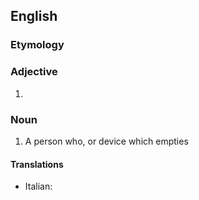 ==English==

===Etymology===
{{suffix|en|empty|er}}

===Adjective===
{{head|en|comparative adjective}}

# {{en-comparative of|empty}}

===Noun===
{{en-noun}}

# A person who, or device which empties

====Translations====
{{trans-top}}
* Italian: {{t|it|vuotatore|m}}
{{trans-mid}}
{{trans-bottom}}
